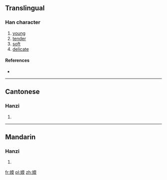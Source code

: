 ==Translingual==

===Han character===
{{Han char|rn=38|rad=女|as=09|sn=12|four=|canj=女一月大 (VMBK), X女一月大 (XVMBK)|ids=⿰女耎}}

# [[young]]
# [[tender]]
# [[soft]]
# [[delicate]]

====References====
* {{Han ref|kx=0266.210|dkj=06482|dj=0533.250|hdz=21064.140|uh=5A86|ud=23174}}

----

==Cantonese==

===Hanzi===
{{yue-hanzi|jyut=[[nyun6]]|y=nyun6}}

# {{defn|lang=yue|sort=女09}}

----

==Mandarin==

===Hanzi===
{{cmn-hanzi|pin=[[ruǎn]] ([[ruan3]])|wg=juan<sup>3</sup>}}

# {{defn|lang=cmn|sort=女09}}

[[fr:媆]]
[[pl:媆]]
[[zh:媆]]